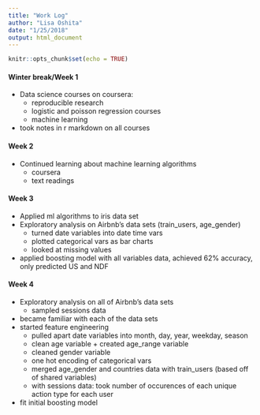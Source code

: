 ```yaml
---
title: "Work Log"
author: "Lisa Oshita"
date: "1/25/2018"
output: html_document
---
```


```r
knitr::opts_chunk$set(echo = TRUE)
```

#### Winter break/Week 1

* Data science courses on coursera: 
    + reproducible research
    + logistic and poisson regression courses
    + machine learning
* took notes in r markdown on all courses 

#### Week 2

* Continued learning about machine learning algorithms
    + coursera 
    + text readings 

#### Week 3 

* Applied ml algorithms to iris data set 
* Exploratory analysis on Airbnb's data sets (train_users, age_gender)
    + turned date variables into date time vars 
    + plotted categorical vars as bar charts 
    + looked at missing values 
* applied boosting model with all variables data, achieved 62% accuracy, only predicted US and NDF

#### Week 4 

* Exploratory analysis on all of Airbnb's data sets
    + sampled sessions data 
* became familiar with each of the data sets 
* started feature engineering 
    + pulled apart date variables into month, day, year, weekday, season
    + clean age variable + created age_range variable 
    + cleaned gender variable 
    + one hot encoding of categorical vars 
    + merged age_gender and countries data with train_users (based off of shared variables)
    + with sessions data: took number of occurences of each unique action type for each user
* fit initial boosting model 

